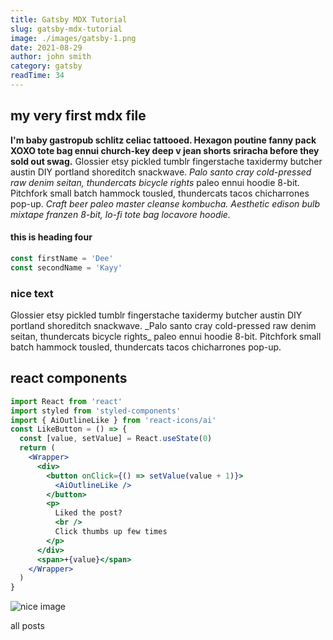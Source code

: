 ```yaml
---
title: Gatsby MDX Tutorial
slug: gatsby-mdx-tutorial
image: ./images/gatsby-1.png
date: 2021-08-29
author: john smith
category: gatsby
readTime: 34
---
```



## my very first mdx file

**I'm baby gastropub schlitz celiac tattooed. Hexagon poutine fanny pack XOXO tote bag ennui church-key deep v jean shorts sriracha before they sold out swag.** Glossier etsy pickled tumblr fingerstache taxidermy butcher austin DIY portland shoreditch snackwave. _Palo santo cray cold-pressed raw denim seitan, thundercats bicycle rights_ paleo ennui hoodie 8-bit. Pitchfork small batch hammock tousled, thundercats tacos chicharrones pop-up. _Craft beer paleo master cleanse kombucha. Aesthetic edison bulb mixtape franzen 8-bit, lo-fi tote bag locavore hoodie._

#### this is heading four

<div className="code">

```js
const firstName = 'Dee'
const secondName = 'Kayy'
```

</div>

<div className="nice-text">
  <h3>nice text</h3>
  <FiInfo className="nice-text-icon" />
  Glossier etsy pickled tumblr fingerstache taxidermy butcher austin DIY
  portland shoreditch snackwave. _Palo santo cray cold-pressed raw denim seitan,
  thundercats bicycle rights_ paleo ennui hoodie 8-bit. Pitchfork small batch
  hammock tousled, thundercats tacos chicharrones pop-up.
</div>

<h2>react components</h2>

<Counter />

```jsx
import React from 'react'
import styled from 'styled-components'
import { AiOutlineLike } from 'react-icons/ai'
const LikeButton = () => {
  const [value, setValue] = React.useState(0)
  return (
    <Wrapper>
      <div>
        <button onClick={() => setValue(value + 1)}>
          <AiOutlineLike />
        </button>
        <p>
          Liked the post?
          <br />
          Click thumbs up few times
        </p>
      </div>
      <span>+{value}</span>
    </Wrapper>
  )
}
```

<LikeButton />

<div className="mdx-img">

![nice image](./images/gatsby-1.png)

 </div>

<Link to="/posts" className="btn center-btn">
  all posts
</Link>
